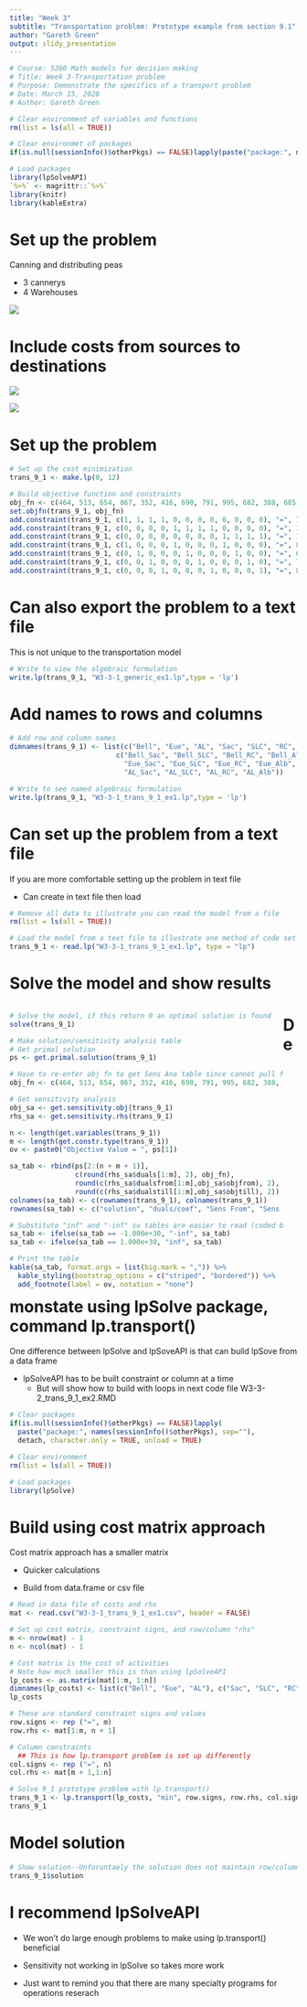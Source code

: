 ---
title: "Week 3"
subtitle: "Transportation problem: Prototype example from section 9.1"
author: "Gareth Green"
output: slidy_presentation
---

```{r echo = FALSE}
# Course: 5260 Math models for decision making
# Title: Week 3-Transportation problem
# Purpose: Demonstrate the specifics of a transport problem
# Date: March 15, 2020
# Author: Gareth Green

```

```{r echo = FALSE}
# Clear environment of variables and functions
rm(list = ls(all = TRUE)) 

# Clear environmet of packages
if(is.null(sessionInfo()$otherPkgs) == FALSE)lapply(paste("package:", names(sessionInfo()$otherPkgs), sep=""), detach, character.only = TRUE, unload = TRUE)

```

```{r echo = FALSE}
# Load packages
library(lpSolveAPI)
`%>%` <- magrittr::`%>%`
library(knitr)
library(kableExtra)

```

Set up the problem
=============================================

Canning and distributing peas  

+ 3 cannerys  
+ 4 Warehouses  

![](9_1_map.JPG)  

Include costs from sources to destinations
=============================================

![](9_1_table.JPG)  

![](9_1_diag.JPG)  


Set up the problem
=============================================

```{r}
# Set up the cost minimization
trans_9_1 <- make.lp(0, 12)

# Build objective function and constraints
obj_fn <- c(464, 513, 654, 867, 352, 416, 690, 791, 995, 682, 388, 685)
set.objfn(trans_9_1, obj_fn)
add.constraint(trans_9_1, c(1, 1, 1, 1, 0, 0, 0, 0, 0, 0, 0, 0), "=", 75)
add.constraint(trans_9_1, c(0, 0, 0, 0, 1, 1, 1, 1, 0, 0, 0, 0), "=", 125)
add.constraint(trans_9_1, c(0, 0, 0, 0, 0, 0, 0, 0, 1, 1, 1, 1), "=", 100)
add.constraint(trans_9_1, c(1, 0, 0, 0, 1, 0, 0, 0, 1, 0, 0, 0), "=", 80)
add.constraint(trans_9_1, c(0, 1, 0, 0, 0, 1, 0, 0, 0, 1, 0, 0), "=", 65)
add.constraint(trans_9_1, c(0, 0, 1, 0, 0, 0, 1, 0, 0, 0, 1, 0), "=", 70)
add.constraint(trans_9_1, c(0, 0, 0, 1, 0, 0, 0, 1, 0, 0, 0, 1), "=", 85)


```


Can also export the problem to a text file
=============================================

This is not unique to the transportation model  

```{r}
# Write to view the algebraic formulation
write.lp(trans_9_1, "W3-3-1_generic_ex1.lp",type = 'lp')

```


Add names to rows and columns
=============================================

```{r}
# Add row and column names
dimnames(trans_9_1) <- list(c("Bell", "Eue", "AL", "Sac", "SLC", "RC", "Alb"),
                          c("Bell_Sac", "Bell_SLC", "Bell_RC", "Bell_Alb",
                            "Eue_Sac", "Eue_SLC", "Eue_RC", "Eue_Alb",
                            "AL_Sac", "AL_SLC", "AL_RC", "AL_Alb"))

# Write to see named algebraic formulation
write.lp(trans_9_1, "W3-3-1_trans_9_1_ex1.lp",type = 'lp')

```


Can set up the problem from a text file
=============================================

If you are more comfortable setting up the problem in text file  
 
+ Can create in text file then load

```{r}
# Remove all data to illustrate you can read the model from a file
rm(list = ls(all = TRUE))

# Load the model from a text file to illustrate one method of code set up
trans_9_1 <- read.lp("W3-3-1_trans_9_1_ex1.lp", type = "lp")

```


Solve the model and show results
=============================================

<div style="float: left; width: 95%;">

```{r }
# Solve the model, if this return 0 an optimal solution is found
solve(trans_9_1)

```


```{r echo = FALSE, include = FALSE}
# Make solution/sensitivity analysis table
# Get primal solution
ps <- get.primal.solution(trans_9_1)

# Have to re-enter obj fn to get Sens Ana table since cannot pull from model
obj_fn <- c(464, 513, 654, 867, 352, 416, 690, 791, 995, 682, 388, 685)

# Get sensitivity analysis
obj_sa <- get.sensitivity.obj(trans_9_1)
rhs_sa <- get.sensitivity.rhs(trans_9_1)

n <- length(get.variables(trans_9_1))
m <- length(get.constr.type(trans_9_1))
ov <- paste0("Objective Value = ", ps[1])

sa_tab <- rbind(ps[2:(n + m + 1)], 
                c(round(rhs_sa$duals[1:m], 2), obj_fn),
                round(c(rhs_sa$dualsfrom[1:m],obj_sa$objfrom), 2),
                round(c(rhs_sa$dualstill[1:m],obj_sa$objtill), 2)) 
colnames(sa_tab) <- c(rownames(trans_9_1), colnames(trans_9_1))
rownames(sa_tab) <- c("solution", "duals/coef", "Sens From", "Sens Till")      

# Substitute "inf" and "-inf" so tables are easier to read (coded by two classmates!)
sa_tab <- ifelse(sa_tab == -1.000e+30, "-inf", sa_tab)
sa_tab <- ifelse(sa_tab == 1.000e+30, "inf", sa_tab)

```

```{r echo = FALSE}
# Print the table
kable(sa_tab, format.args = list(big.mark = ",")) %>%
  kable_styling(bootstrap_options = c("striped", "bordered")) %>% 
  add_footnote(label = ov, notation = "none")

```

</div>


Demonstate using lpSolve package, command lp.transport()
=============================================

One difference between lpSolve and lpSoveAPI is that can build lpSove from a data frame  

+ lpSolveAPI has to be built constraint or column at a time  
    - But will show how to build with loops in next code file W3-3-2_trans_9_1_ex2.RMD

```{r warning=FALSE, message=FALSE}
# Clear packages 
if(is.null(sessionInfo()$otherPkgs) == FALSE)lapply(
  paste("package:", names(sessionInfo()$otherPkgs), sep=""), 
  detach, character.only = TRUE, unload = TRUE)

# Clear environment
rm(list = ls(all = TRUE)) 

```

```{r}
# Load packages
library(lpSolve)

```


Build using cost matrix approach
=============================================

Cost matrix approach has a smaller matrix  

+ Quicker calculations  

+ Build from data.frame or csv file

```{r}
# Read in data file of costs and rhs
mat <- read.csv("W3-3-1_trans_9_1_ex1.csv", header = FALSE)

# Set up cost matrix, constraint signs, and row/column "rhs"
m <- nrow(mat) - 1
n <- ncol(mat) - 1

# Cost matrix is the cost of activities
# Note how much smaller this is than using lpSolveAPI
lp_costs <- as.matrix(mat[1:m, 1:n])
dimnames(lp_costs) <- list(c("Bell", "Eue", "AL"), c("Sac", "SLC", "RC", "Alb"))
lp_costs

# These are standard constraint signs and values
row.signs <- rep ("=", m)
row.rhs <- mat[1:m, n + 1]

# Column constraints
  ## This is how lp.transport problem is set up differently
col.signs <- rep ("=", n)
col.rhs <- mat[m + 1,1:n]

# Solve 9_1 prototype problem with lp.transport()
trans_9_1 <- lp.transport(lp_costs, "min", row.signs, row.rhs, col.signs, col.rhs)
trans_9_1

```

Model solution 
=============================================

```{r}
# Show solution--Unforuntaely the solution does not maintain row/column names
trans_9_1$solution

```

I recommend lpSolveAPI
=============================================

+ We won't do large enough problems to make using lp.transport() beneficial  

+ Sensitivity not working in lpSolve so takes more work  

+ Just want to remind you that there are many specialty programs for operations reserach


